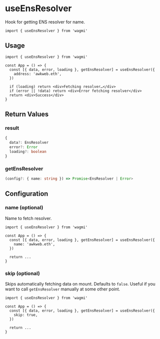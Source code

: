 # useEnsResolver

Hook for getting ENS resolver for name.

```tsx
import { useEnsResolver } from 'wagmi'
```

## Usage

```tsx
import { useEnsResolver } from 'wagmi'

const App = () => {
  const [{ data, error, loading }, getEnsResolver] = useEnsResolver({
    address: 'awkweb.eth',
  })

  if (loading) return <div>Fetching resolver…</div>
  if (error || !data) return <div>Error fetching resolver</div>
  return <div>Success</div>
}
```

## Return Values

### result

```ts
{
  data?: EnsResolver
  error?: Error
  loading?: boolean
}
```

### getEnsResolver

```ts
(config?: { name: string }) => Promise<EnsResolver | Error>
```

## Configuration

### name (optional)

Name to fetch resolver.

```tsx highlight='5'
import { useEnsResolver } from 'wagmi'

const App = () => {
  const [{ data, error, loading }, getEnsResolver] = useEnsResolver({
    name: 'awkweb.eth',
  })

  return ...
}
```

### skip (optional)

Skips automatically fetching data on mount. Defaults to `false`. Useful if you want to call `getEnsResolver` manually at some other point.

```tsx highlight='5'
import { useEnsResolver } from 'wagmi'

const App = () => {
  const [{ data, error, loading }, getEnsResolver] = useEnsResolver({
    skip: true,
  })

  return ...
}
```

